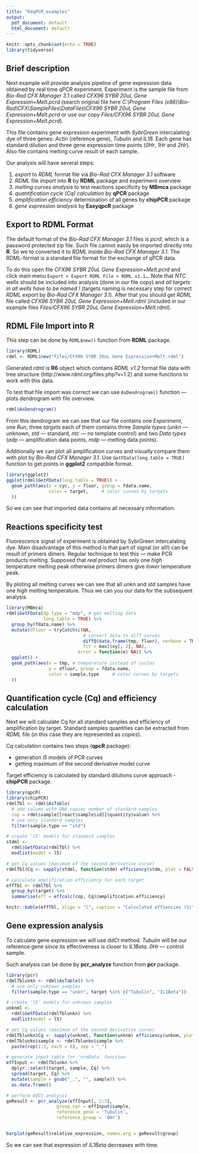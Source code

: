 ```yaml
---
title: "R4qPCR_examples"
output:
  pdf_document: default
  html_document: default
---
```


```r
knitr::opts_chunk$set(echo = TRUE)
library(tidyverse)
```

## Brief description

Next example will provide analysis pipeline of gene expression data obtained by real time qPCR experiment. Experiment is the sample file from *Bio-Rad CFX Manager 3.1* called *CFX96 SYBR 20uL Gene Expression+Melt.pcrd* (search original file here *C:\\Program Files (x86)\\Bio-Rad\\CFX\\SampleFiles\\DataFiles\\CFX96 SYBR 20uL Gene Expression+Melt.pcrd* or use our copy *Files/CFX96 SYBR 20uL Gene Expression+Melt.pcrd*).

This file contains gene expression experiment with *SybrGreen* intercalating dye of three genes: *Actin* (reference gene), *Tubulin* and *IL1ß*. Each gene has standard dilution and three gene expression time points (*0Hr*, *1Hr* and *2Hr*). Also file contains melting curve result of each sample.

Our analysis will have several steps:

1. *export* to *RDML* format file via *Bio-Rad CFX Manager 3.1* software
2. *RDML* file *import* into **R** by **RDML** package and experiment overview
3. *melting curves analysis* to test reactions specificity by **MBmca** package
4. *quantification cycle (Cq) calculation* by **qPCR** package
5. *amplification efficiency* determination of all genes by **chipPCR** package
6. *gene expression analysis* by **EasyqpcR** package


## Export to RDML Format

The default format of the *Bio-Rad CFX Manager 3.1* files is *pcrd*, which is a password protected zip file. Such file cannot easily be imported directly into **R**. So we to converted it to *RDML* inside *Bio-Rad CFX Manager 3.1*. The RDML-format is a standard file format for the exchange of qPCR data.

To do this open file *CFX96 SYBR 20uL Gene Expression+Melt.pcrd* and click main menu `Export > Export RDML File > RDML v1.1…`. Note that *NTC* wells should be included into analysis (done in our file copy) and *all targets in all wells have to be named !* (targets naming is necessary step for correct *RDML* export by *Bio-Rad CFX Manager 3.1*). After that you should get *RDML* file called *CFX96 SYBR 20uL Gene Expression+Melt.rdml* (included in our example files *Files/CFX96 SYBR 20uL Gene Expression+Melt.rdml*).

## RDML File Import into **R**

This step can be done by `RDML$new()` function from **RDML** package.

```r
library(RDML)
rdml <- RDML$new("Files/CFX96 SYBR 20uL Gene Expression+Melt.rdml")
```

Generated *rdml* is **R6** object which contains *RDML v1.2* format file data with tree structure (http://www.rdml.org/files.php?v=1.2) and some functions to work with this data.

To test that file import was correct we can use `AsDendrogram()` function — plots dendrogram with file overview.

```r
rdml$AsDendrogram()
```

From this dendrogram we can see that our file contains one *Experiment*, one *Run*, three *targets* each of them contains three *Sample types* (*unkn* — unknown, *std* — standard, *ntc* — no template control) and two *Data types* (*adp* — amplification data points, *mdp* — melting data points).

Additionally we can plot all amplification curves and visually compare them with plot by *Bio-Rad CFX Manager 3.1*. Use `GetFData(long.table = TRUE)` function to get points in **ggplot2** compatible format. 
```r
library(ggplot2)
ggplot(rdml$GetFData(long.table = TRUE)) +
  geom_path(aes(x = cyc, y = fluor, group = fdata.name,
                color = target,     # color curves by targets
  ))
```
So we can see that imported data contains all necessary information.

## Reactions specificity test

Fluorescence signal of experiment is obtained by SybrGreen intercalating dye. Main disadvantage of this method is that part of signal (or all!) can be result of primers dimers. Regular technique to test this — make PCR products melting. Supposed that *real* product has only one *high* temperature melting peak otherwise primers dimers give *lower* temperature peak.

By ploting all melting curves we can see that all *unkn* and *std* samples have one *high* melting temperature. Thus we can you our data for the subsequent analysis.
```r
library(MBmca)
rdml$GetFData(dp.type = "mdp", # get melting data
              long.table = TRUE) %>% 
  group_by(fdata.name) %>% 
  mutate(dfluor = tryCatch(c(NA,
                             # convert data to diff curves
                             diffQ(data.frame(tmp, fluor), verbose = TRUE, 
                             fct = max)$xy[, 2], NA),
                           error = function(e) NA)) %>% 
  ggplot() +
  geom_path(aes(x = tmp, # temperature instead of cycles
                y = dfluor, group = fdata.name,
                color = sample.type     # color curves by targets
  ))
```

## Quantification cycle (Cq) and efficiency calculation

Next we will calculate Cq for all standard samples and efficiency of amplification by target.
Standard samples quantities can be extracted from *RDML* file (in this case they are represented as *copies*).

Cq calculation contains two steps (**qpcR** package):

- generation *l5* models of PCR curves
- getting maximum of the second derivative model curve

Target efficiency is calculated by standard dilutions curve approach - **chipPCR** package.

```r
library(qpcR)
library(chipPCR)
rdmlTbl <- rdml$AsTable(
  # add column with DNA copies number of standard samples
  cop = rdml$sample[[react$sample$id]]$quantity$value) %>% 
  # use only standard samples
  filter(sample.type == "std")

# create 'l5' models for standard samples 
stdml <-
  rdml$GetFData(rdmlTbl) %>% 
  modlist(model = l5)

# get Cq values (maximum of the second derivative curve)
rdmlTbl$Cq <- sapply(stdml, function(stdm) efficiency(stdm, plot = FALSE)$cpD2)

# calculate amplification efficiency for each target
effTbl <- rdmlTbl %>% 
  group_by(target) %>%
  summarise(eff = effcalc(cop, Cq)@amplification.efficiency)
```

```r
knitr::kable(effTbl, align = "l", caption = "Calculated effiencies (%)")

```

## Gene expression analysis

To calculate gene expression we will use *ddCt* method. *Tubulin* will be our reference gene since its effectiveness is closer to *IL1Beta*. *0Hr* — control sample.

Such analysis can be done by **pcr_analyze** function from **pcr** package.

```r
library(pcr)
rdmlTblunkn <- rdml$AsTable() %>% 
  # use only unknown samples
  filter(sample.type == "unkn", target %in% c("Tubulin", "IL1Beta"))

# create 'l5' models for unknown samples 
unknml <-
  rdml$GetFData(rdmlTblunkn) %>% 
  modlist(model = l5)
```
```r
# get Cq values (maximum of the second derivative curve)
rdmlTblunkn$Cq <- sapply(unknml, function(unknm) efficiency(unknm, plot = FALSE)$cpD2)
rdmlTblunkn$sample <- rdmlTblunkn$sample %>%
  paste(rep(1:3, each = 6), sep = "_")

# generate input table for 'nrmData' function
effInput <- rdmlTblunkn %>% 
  dplyr::select(target, sample, Cq) %>% 
  spread(target, Cq) %>% 
  mutate(sample = gsub("_.", "", sample)) %>% 
  as.data.frame()

# perform ddCt analysis
geResult <- pcr_analyze(effInput[, 2:3],
                   group_var = effInput$sample,
                   reference_gene = 'Tubulin',
                   reference_group = '0Hr')


barplot(geResult$relative_expression, names.arg = geResult$group)
```

So we can see that expression of *IL1Beta* decreases with time.
